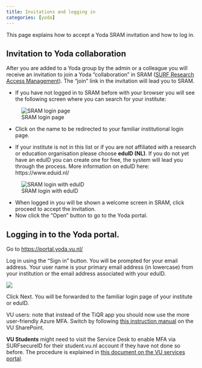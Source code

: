 ```yaml
---
title: Invitations and logging in
categories: [yoda]
---
```


This page explains how to accept a Yoda SRAM invitation and how to log in.

## Invitation to Yoda collaboration
After you are added to a Yoda group by the admin or a colleague you will receive an invitation to join a Yoda "collaboration" in SRAM ([SURF Research Access Management](https://www.surf.nl/en/services/surf-research-access-management)). The "join" link in the invitation will lead you to SRAM. 

- If you have not logged in to SRAM before with your browser you will see the following screen where you can search for your institute:

![SRAM login page](screenshots/sram-login-with.png)

- Click on the name to be redirected to your familiar institutional login page.

- If your institute is not in this list or if you are not affiliated with a research or education organisation please choose **eduID (NL)**. If you do not yet have an eduID you can create one for free, the system will lead you through the process. More information on eduID here: https://www.eduid.nl/

![SRAM login with eduID](screenshots/sram-login-with-eduid.png)

- When logged in you will be shown a welcome screen in SRAM, click proceed to accept the invitation. 
- Now click the "Open" button to go to the Yoda portal. 

## Logging in to the Yoda portal.
Go to [https://portal.yoda.vu.nl/](https://portal.yoda.vu.nl/)

Log in using the "Sign in" button. You will be prompted for your email address. Your user name is your primary email address (in lowercase) from your institution or the email address associated with your eduID.

![](screenshots/portal_login.png)

Click Next. You will be forwarded to the familiar login page of your institute or eduID.

VU users: note that instead of the TiQR app you should now use the 
more user-friendly Azure MFA. Switch by following [this instruction manual](https://vunl.sharepoint.com/:f:/r/sites/Collaboration-Services/Identity%20and%20security/Tiqr%20-%20MFA%20Manuals?csf=1&web=1&e=KhnHHc) 
on the VU SharePoint.

**VU Students** might need to visit the Service Desk to enable MFA via SURFsecureID for their student.vu.nl account if they have not done so before. The procedure is explained in [this document on the VU services portal](https://services.vu.nl/kb_view.do?sysparm_article=KB0011809).